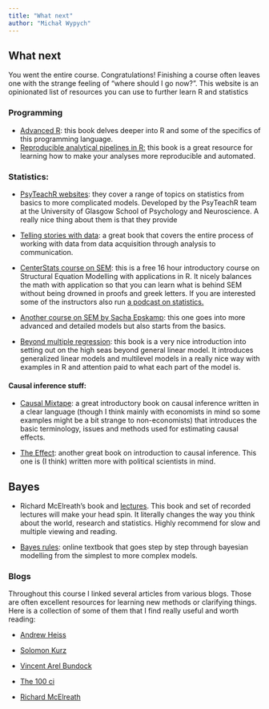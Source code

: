 ```yaml
---
title: "What next"
author: "Michał Wypych"
---
```


## What next

You went the entire course. Congratulations! Finishing a course often leaves one with the strange feeling of "where should I go now?". This website is an opinionated list of resources you can use to further learn R and statistics

### Programming

-   [Advanced R](https://adv-r.hadley.nz/): this book delves deeper into R and some of the specifics of this programming language.
-   [Reproducible analytical pipelines in R:](https://raps-with-r.dev/) this book is a great resource for learning how to make your analyses more reproducible and automated.

### Statistics:

-   [PsyTeachR websites](https://psyteachr.github.io/): they cover a range of topics on statistics from basics to more complicated models. Developed by the PsyTeachR team at the University of Glasgow School of Psychology and Neuroscience. A really nice thing about them is that they provide

-   [Telling stories with data](https://tellingstorieswithdata.com/): a great book that covers the entire process of working with data from data acquisition through analysis to communication.

-   [CenterStats course on SEM](https://centerstat.org/structural-equation-modeling/): this is a free 16 hour introductory course on Structural Equation Modelling with applications in R. It nicely balances the math with application so that you can learn what is behind SEM without being drowned in proofs and greek letters. If you are interested some of the instructors also run [a podcast on statistics.](https://quantitudepod.org/)

-   [Another course on SEM by Sacha Epskamp](http://sachaepskamp.com/SEM2020): this one goes into more advanced and detailed models but also starts from the basics.

-   [Beyond multiple regression](https://bookdown.org/roback/bookdown-BeyondMLR/): this book is a very nice introduction into setting out on the high seas beyond general linear model. It introduces generalized linear models and multilevel models in a really nice way with examples in R and attention paid to what each part of the model is.

#### Causal inference stuff:

-   [Causal Mixtape](https://mixtape.scunning.com/): a great introductory book on causal inference written in a clear language (though I think mainly with economists in mind so some examples might be a bit strange to non-economists) that introduces the basic terminology, issues and methods used for estimating causal effects.

-   [The Effect](https://theeffectbook.net/): another great book on introduction to causal inference. This one is (I think) written more with political scientists in mind.

## Bayes

-   Richard McElreath's book and [lectures](https://www.youtube.com/playlist?list=PLDcUM9US4XdPz-KxHM4XHt7uUVGWWVSus). This book and set of recorded lectures will make your head spin. It literally changes the way you think about the world, research and statistics. Highly recommend for slow and multiple viewing and reading.

-   [Bayes rules](https://www.bayesrulesbook.com/): online textbook that goes step by step through bayesian modelling from the simplest to more complex models.

### Blogs

Throughout this course I linked several articles from various blogs. Those are often excellent resources for learning new methods or clarifying things. Here is a collection of some of them that I find really useful and worth reading:

-   [Andrew Heiss](https://www.andrewheiss.com/blog/)

-   [Solomon Kurz](https://solomonkurz.netlify.app/blog/)

-   [Vincent Arel Bundock](https://arelbundock.com/blog.html)

-   [The 100 ci](https://www.the100.ci/)

-   [Richard McElreath](https://elevanth.org/)
